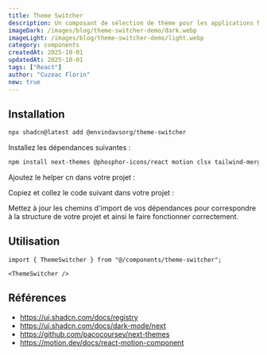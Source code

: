 ```yaml
---
title: Theme Switcher
description: Un composant de sélection de thème pour les applications Next.js avec next-themes et Tailwind CSS, supportant les modes système, clair et sombre.
imageDark: /images/blog/theme-switcher-demo/dark.webp
imageLight: /images/blog/theme-switcher-demo/light.webp
category: components
createdAt: 2025-10-01
updatedAt: 2025-10-01
tags: ["React"]
author: "Cuzeac Florin"
new: true
---
```


<ComponentPreview
  name="theme-switcher-demo"
  openInV0Url="https://cuzeacflorin.fr/r/theme-switcher.json"
/>

## Installation

<CodeTabs className="gap-0">

<TabsListInstallType />

<TabsContent value="cli" className="[&>figure]:mb-0">

```bash
npx shadcn@latest add @envindavsorg/theme-switcher
```

</TabsContent>

<TabsContent value="manual">

<Steps>

<Step>Installez les dépendances suivantes :</Step>

```bash
npm install next-themes @phosphor-icons/react motion clsx tailwind-merge
```

<Step>
	Ajoutez le helper <span className="font-semibold text-theme">cn</span> dans votre projet :
</Step>

<ComponentSource
  src="src/lib/utils.ts"
  title="lib/utils.ts"
  showLineNumbers
  collapsible={false}
/>

<Step>Copiez et collez le code suivant dans votre projet :</Step>

<ComponentSource
  name="theme-switcher"
  title="components/ThemeSwitcher.tsx"
  showLineNumbers
/>

<Step>
    Mettez à jour les chemins d'import de vos dépendances
    pour correspondre à la structure de votre projet et ainsi le faire fonctionner correctement.
</Step>

</Steps>

</TabsContent>

</CodeTabs>

## Utilisation

```tsx
import { ThemeSwitcher } from "@/components/theme-switcher";
```

```tsx
<ThemeSwitcher />
```

## Références

- https://ui.shadcn.com/docs/registry
- https://ui.shadcn.com/docs/dark-mode/next
- https://github.com/pacocoursey/next-themes
- https://motion.dev/docs/react-motion-component
